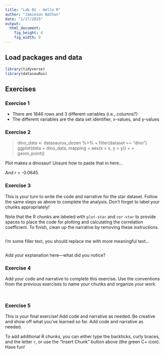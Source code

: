 ```yaml
---
title: "Lab 01 - Hello R"
author: "Jamieson Nathan"
date: "1/17/2025"
output: 
  html_document: 
    fig_height: 4
    fig_width: 9
---
```


## Load packages and data

```r
library(tidyverse) 
library(datasauRus)
```

## Exercises

### Exercise 1

- There are 1846 rows and 3 different variables (i.e., columns?) 
- The different variables are the data set identifier, x-values, and y-values

### Exercise 2

> dino_data <- datasaurus_dozen %>%
+     filter(dataset == "dino")
> ggplot(data = dino_data, mapping = aes(x = x, y = y)) +
+     geom_point()

Plot makes a dinosaur! Unsure how to paste that in here...

And r = -0.0645

### Exercise 3

This is your turn to write the code and narrative for the star dataset. Follow the same steps as above to complete the analysis. Don't forget to label your chunks appropriately!

Note that the R chunks are labeled with `plot-star` and `cor-star` to provide spaces to place the code for plotting and calculating the correlation coefficient.
To finish, clean up the narrative by removing these instructions.

```r

```

I'm some filler text, you should replace me with more meaningful text...

```r

```
Add your explanation here—what did you notice?


### Exercise 4

Add your code and narrative to complete this exercise. Use the conventions from the previous exercises to name your chunks and organize your work.

```r

```

```r

```

### Exercise 5

This is your final exercise! Add code and narrative as needed. Be creative and show off what you’ve learned so far.
Add code and narrative as needed.

To add additional R chunks, you can either type the backticks, curly braces, and the letter `r`, or use the "Insert Chunk" button above (the green C+ icon). Have fun!


